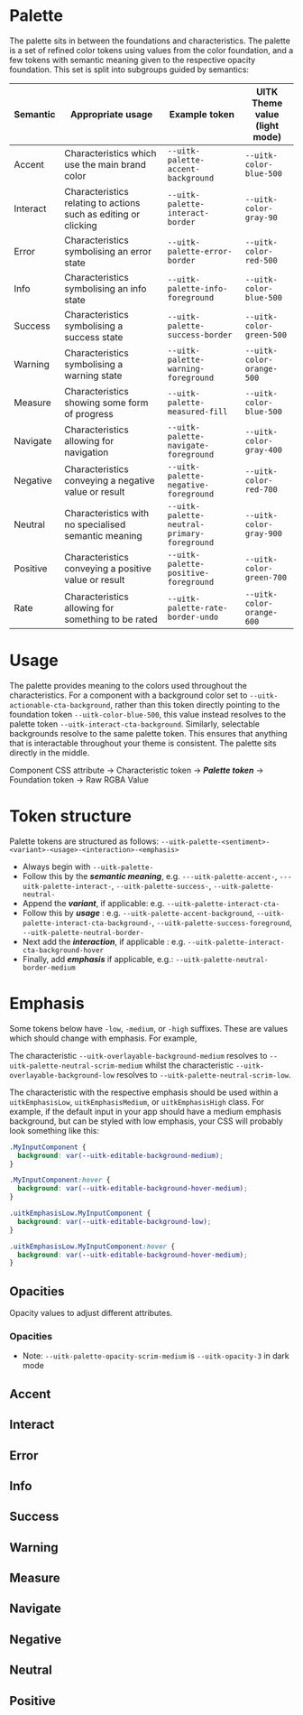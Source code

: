 
<Meta title="Documentation/Styles and Theming/Palette" />

# Palette

The palette sits in between the foundations and characteristics. The palette is a set of refined color tokens using values from the color foundation, and a few tokens with semantic meaning given to the respective opacity foundation. This set is split into subgroups guided by semantics:

| Semantic | Appropriate usage                                               | Example token                               | UITK Theme value<br /> (light mode) |
| -------- | --------------------------------------------------------------- | ------------------------------------------- | ----------------------------------- |
| Accent   | Characteristics which use the main brand color                  | `--uitk-palette-accent-background`          | `--uitk-color-blue-500`             |
| Interact | Characteristics relating to actions such as editing or clicking | `--uitk-palette-interact-border`            | `--uitk-color-gray-90`              |
| Error    | Characteristics symbolising an error state                      | `--uitk-palette-error-border`               | `--uitk-color-red-500`              |
| Info     | Characteristics symbolising an info state                       | `--uitk-palette-info-foreground`            | `--uitk-color-blue-500`             |
| Success  | Characteristics symbolising a success state                     | `--uitk-palette-success-border`             | `--uitk-color-green-500`            |
| Warning  | Characteristics symbolising a warning state                     | `--uitk-palette-warning-foreground`         | `--uitk-color-orange-500`           |
| Measure  | Characteristics showing some form of progress                   | `--uitk-palette-measured-fill`              | `--uitk-color-blue-500`             |
| Navigate | Characteristics allowing for navigation                         | `--uitk-palette-navigate-foreground`        | `--uitk-color-gray-400`             |
| Negative | Characteristics conveying a negative value or result            | `--uitk-palette-negative-foreground`        | `--uitk-color-red-700`              |
| Neutral  | Characteristics with no specialised semantic meaning            | `--uitk-palette-neutral-primary-foreground` | `--uitk-color-gray-900`             |
| Positive | Characteristics conveying a positive value or result            | `--uitk-palette-positive-foreground`        | `--uitk-color-green-700`            |
| Rate     | Characteristics allowing for something to be rated              | `--uitk-palette-rate-border-undo`           | `--uitk-color-orange-600`           |

# Usage

The palette provides meaning to the colors used throughout the characteristics. For a component with a background color set to `--uitk-actionable-cta-background`, rather than this token directly pointing to the foundation token `--uitk-color-blue-500`, this value instead resolves to the palette token `--uitk-interact-cta-background`. Similarly, selectable backgrounds resolve to the same palette token. This ensures that anything that is interactable throughout your theme is consistent. The palette sits directly in the middle.

Component CSS attribute &#8594; Characteristic token &#8594; **_Palette token_** &#8594; Foundation token &#8594; Raw RGBA Value

# Token structure

Palette tokens are structured as follows: `--uitk-palette-<sentiment>-<variant>-<usage>-<interaction>-<emphasis>`

- Always begin with `--uitk-palette-`
- Follow this by the **_semantic meaning_**, e.g. `---uitk-palette-accent-`, `---uitk-palette-interact-`, `--uitk-palette-success-`, `--uitk-palette-neutral-`
- Append the **_variant_**, if applicable: e.g. `--uitk-palette-interact-cta-`
- Follow this by **_usage_** : e.g. `--uitk-palette-accent-background`, `--uitk-palette-interact-cta-background-`, `--uitk-palette-success-foreground`, `--uitk-palette-neutral-border-`
- Next add the **_interaction_**, if applicable : e.g. `--uitk-palette-interact-cta-background-hover`
- Finally, add **_emphasis_** if applicable, e.g.: `--uitk-palette-neutral-border-medium`

# Emphasis

Some tokens below have `-low`, `-medium`, or `-high` suffixes. These are values which should change with emphasis. For example,

The characteristic `--uitk-overlayable-background-medium` resolves to `--uitk-palette-neutral-scrim-medium` whilst the characteristic `--uitk-overlayable-background-low` resolves to `--uitk-palette-neutral-scrim-low`.

The characteristic with the respective emphasis should be used within a `uitkEmphasisLow`, `uitkEmphasisMedium`, or `uitkEmphasisHigh` class. For example, if the default input in your app should have a medium emphasis background, but can be styled with low emphasis, your CSS will probably look something like this:

```css
.MyInputComponent {
  background: var(--uitk-editable-background-medium);
}

.MyInputComponent:hover {
  background: var(--uitk-editable-background-hover-medium);
}

.uitkEmphasisLow.MyInputComponent {
  background: var(--uitk-editable-background-low);
}

.uitkEmphasisLow.MyInputComponent:hover {
  background: var(--uitk-editable-background-hover-medium);
}
```

## Opacities

Opacity values to adjust different attributes.

### Opacities

<Canvas>
  <Story name="Opacities">
    <DocGrid>
      <OpacityBlock
        opacity="--uitk-opacity-4"
        cssVariable="--uitk-palette-opacity-background"
      />
      <OpacityBlock
        opacity="--uitk-opacity-3"
        cssVariable="--uitk-palette-opacity-border"
      />
      <OpacityBlock
        opacity="--uitk-opacity-3"
        cssVariable="--uitk-palette-opacity-primary-border"
      />
      <OpacityBlock
        opacity="--uitk-opacity-2"
        cssVariable="--uitk-palette-opacity-secondary-border"
      />
      <OpacityBlock
        opacity="--uitk-opacity-1"
        cssVariable="--uitk-palette-opacity-tertiary-border"
      />
      <OpacityBlock
        opacity="--uitk-opacity-2"
        cssVariable="--uitk-palette-opacity-border-readonly"
      />
      <OpacityBlock
        opacity="--uitk-opacity-4"
        cssVariable="--uitk-palette-opacity-foreground"
      />
      <OpacityBlock
        opacity="--uitk-opacity-5"
        cssVariable="--uitk-palette-opacity-scrim-medium"
      />
      <OpacityBlock
        opacity="--uitk-opacity-5"
        cssVariable="--uitk-palette-opacity-scrim-low"
      />
      <OpacityBlock
        opacity="--uitk-opacity-3"
        cssVariable="--uitk-palette-opacity-fill"
      />
      <OpacityBlock
        opacity="--uitk-opacity-3"
        cssVariable="--uitk-palette-opacity-stroke"
      />
    </DocGrid>
  </Story>
</Canvas>

- Note: `--uitk-palette-opacity-scrim-medium` is `--uitk-opacity-3` in dark mode

## Accent

<Canvas>
  <Story name="Accent">
    <DocGrid>
      <ColorBlock colorVar="--uitk-palette-accent-background" />
      <ColorBlock colorVar="--uitk-palette-accent-border" />
      <ColorBlock colorVar="--uitk-palette-accent-foreground" />
    </DocGrid>
  </Story>
</Canvas>

## Interact

<Canvas>
  <Story name="Interact">
    <DocGrid>
      <ColorBlock colorVar="--uitk-palette-interact-background-low" />
      <ColorBlock colorVar="--uitk-palette-interact-background-medium" />
      <ColorBlock colorVar="--uitk-palette-interact-background-high" />
      <ColorBlock colorVar="--uitk-palette-interact-background-disabled-low" />
      <ColorBlock colorVar="--uitk-palette-interact-background-disabled-medium" />
      <ColorBlock colorVar="--uitk-palette-interact-background-disabled-high" />
      <ColorBlock colorVar="--uitk-palette-interact-background-hover" />
      <ColorBlock colorVar="--uitk-palette-interact-background-active" />
      <ColorBlock colorVar="--uitk-palette-interact-background-blurSelected" />
      <ColorBlock colorVar="--uitk-palette-interact-border" />
      <ColorBlock colorVar="--uitk-palette-interact-border-hover" />
      <ColorBlock colorVar="--uitk-palette-interact-border-active" />
      <ColorBlock colorVar="--uitk-palette-interact-border-activeDisabled" />
      <ColorBlock colorVar="--uitk-palette-interact-border-disabled" />
      <ColorBlock colorVar="--uitk-palette-interact-border-readonly" />
      <ColorBlock colorVar="--uitk-palette-interact-foreground" />
      <ColorBlock colorVar="--uitk-palette-interact-foreground-disabled" />
      <ColorBlock colorVar="--uitk-palette-interact-foreground-partial" />
      <ColorBlock colorVar="--uitk-palette-interact-foreground-partialDisabled" />
      <ColorBlock colorVar="--uitk-palette-interact-outline" />
      <ColorBlock colorVar="--uitk-palette-interact-cta-background" />
      <ColorBlock colorVar="--uitk-palette-interact-cta-background-hover" />
      <ColorBlock colorVar="--uitk-palette-interact-cta-background-active" />
      <ColorBlock colorVar="--uitk-palette-interact-cta-background-activeDisabled" />
      <ColorBlock colorVar="--uitk-palette-interact-cta-background-disabled" />
      <ColorBlock colorVar="--uitk-palette-interact-cta-foreground" />
      <ColorBlock colorVar="--uitk-palette-interact-cta-foreground-active" />
      <ColorBlock colorVar="--uitk-palette-interact-cta-foreground-activeDisabled" />
      <ColorBlock colorVar="--uitk-palette-interact-cta-foreground-disabled" />
      <ColorBlock colorVar="--uitk-palette-interact-cta-foreground-hover" />
      <ColorBlock colorVar="--uitk-palette-interact-primary-background" />
      <ColorBlock colorVar="--uitk-palette-interact-primary-background-hover" />
      <ColorBlock colorVar="--uitk-palette-interact-primary-background-active" />
      <ColorBlock colorVar="--uitk-palette-interact-primary-background-activeDisabled" />
      <ColorBlock colorVar="--uitk-palette-interact-primary-background-disabled" />
      <ColorBlock colorVar="--uitk-palette-interact-primary-foreground" />
      <ColorBlock colorVar="--uitk-palette-interact-primary-foreground-hover" />
      <ColorBlock colorVar="--uitk-palette-interact-primary-foreground-active" />
      <ColorBlock colorVar="--uitk-palette-interact-primary-foreground-activeDisabled" />
      <ColorBlock colorVar="--uitk-palette-interact-primary-foreground-disabled" />
      <ColorBlock colorVar="--uitk-palette-interact-secondary-background" />
      <ColorBlock colorVar="--uitk-palette-interact-secondary-background-hover" />
      <ColorBlock colorVar="--uitk-palette-interact-secondary-background-active" />
      <ColorBlock colorVar="--uitk-palette-interact-secondary-background-activeDisabled" />
      <ColorBlock colorVar="--uitk-palette-interact-secondary-background-disabled" />
      <ColorBlock colorVar="--uitk-palette-interact-secondary-foreground" />
      <ColorBlock colorVar="--uitk-palette-interact-secondary-foreground-hover" />
      <ColorBlock colorVar="--uitk-palette-interact-secondary-foreground-active" />
      <ColorBlock colorVar="--uitk-palette-interact-secondary-foreground-activeDisabled" />
      <ColorBlock colorVar="--uitk-palette-interact-secondary-foreground-disabled" />
    </DocGrid>
  </Story>
</Canvas>

## Error

<Canvas>
  <Story name="Error">
    <DocGrid>
      <ColorBlock colorVar="--uitk-palette-error-background-high" />
      <ColorBlock colorVar="--uitk-palette-error-border" />
      <ColorBlock colorVar="--uitk-palette-error-foreground" />
    </DocGrid>
  </Story>
</Canvas>

## Info

<Canvas>
  <Story name="Info">
    <DocGrid>
      <ColorBlock colorVar="--uitk-palette-info-background-high" />
      <ColorBlock colorVar="--uitk-palette-info-border" />
      <ColorBlock colorVar="--uitk-palette-info-foreground" />
    </DocGrid>
  </Story>
</Canvas>

## Success

<Canvas>
  <Story name="Success">
    <DocGrid>
      <ColorBlock colorVar="--uitk-palette-success-background-high" />
      <ColorBlock colorVar="--uitk-palette-success-border" />
      <ColorBlock colorVar="--uitk-palette-success-foreground" />
    </DocGrid>
  </Story>
</Canvas>

## Warning

<Canvas>
  <Story name="Warning">
    <DocGrid>
      <ColorBlock colorVar="--uitk-palette-warning-background-high" />
      <ColorBlock colorVar="--uitk-palette-warning-border" />
      <ColorBlock colorVar="--uitk-palette-warning-foreground" />
    </DocGrid>
  </Story>
</Canvas>

## Measure

<Canvas>
  <Story name="Measure">
    <DocGrid>
      <ColorBlock colorVar="--uitk-palette-measured-background" />
      <ColorBlock colorVar="--uitk-palette-measured-background-disabled" />
      <ColorBlock colorVar="--uitk-palette-measured-foreground" />
      <ColorBlock colorVar="--uitk-palette-measured-foreground-active" />
      <ColorBlock colorVar="--uitk-palette-measured-foreground-activeDisabled" />
      <ColorBlock colorVar="--uitk-palette-measured-foreground-disabled" />
      <ColorBlock colorVar="--uitk-palette-measured-border" />
      <ColorBlock colorVar="--uitk-palette-measured-border-disabled" />
      <ColorBlock colorVar="--uitk-palette-measured-fill" />
      <ColorBlock colorVar="--uitk-palette-measured-fill-disabled" />
    </DocGrid>
  </Story>
</Canvas>

## Navigate

<Canvas>
  <Story name="Navigate">
    <DocGrid>
      <ColorBlock colorVar="--uitk-palette-navigate-background-low" />
      <ColorBlock colorVar="--uitk-palette-navigate-background-medium" />
      <ColorBlock colorVar="--uitk-palette-navigate-background-high" />
      <ColorBlock colorVar="--uitk-palette-navigate-background-hover-low" />
      <ColorBlock colorVar="--uitk-palette-navigate-background-hover-medium" />
      <ColorBlock colorVar="--uitk-palette-navigate-background-hover-high" />
      <ColorBlock colorVar="--uitk-palette-navigate-background-active-low" />
      <ColorBlock colorVar="--uitk-palette-navigate-background-active-medium" />
      <ColorBlock colorVar="--uitk-palette-navigate-background-active-high" />
      <ColorBlock colorVar="--uitk-palette-navigate-foreground" />
      <ColorBlock colorVar="--uitk-palette-navigate-foreground-hover" />
      <ColorBlock colorVar="--uitk-palette-navigate-indicator-active" />
      <ColorBlock colorVar="--uitk-palette-navigate-indicator-hover" />
      <ColorBlock colorVar="--uitk-palette-navigate-indicator-activeDisabled" />
    </DocGrid>
  </Story>
</Canvas>

## Negative

<Canvas>
  <Story name="Negative">
    <DocGrid>
      <ColorBlock colorVar="--uitk-palette-negative-foreground" />
    </DocGrid>
  </Story>
</Canvas>

## Neutral

<Canvas>
  <Story name="Neutral">
    <DocGrid>
      <ColorBlock colorVar="--uitk-palette-neutral-background-low" />
      <ColorBlock colorVar="--uitk-palette-neutral-background-medium" />
      <ColorBlock colorVar="--uitk-palette-neutral-background-high" />
      <ColorBlock colorVar="--uitk-palette-neutral-border-medium" />
      <ColorBlock colorVar="--uitk-palette-neutral-border-high" />
      <ColorBlock colorVar="--uitk-palette-neutral-border-disabled-medium" />
      <ColorBlock colorVar="--uitk-palette-neutral-border-disabled-high" />
      <ColorBlock colorVar="--uitk-palette-neutral-scrim-low" />
      <ColorBlock colorVar="--uitk-palette-neutral-scrim-medium" />
      <ColorBlock colorVar="--uitk-palette-neutral-primary-foreground" />
      <ColorBlock colorVar="--uitk-palette-neutral-primary-foreground-disabled" />
      <ColorBlock colorVar="--uitk-palette-neutral-primary-separator" />
      <ColorBlock colorVar="--uitk-palette-neutral-secondary-foreground" />
      <ColorBlock colorVar="--uitk-palette-neutral-secondary-foreground-disabled" />
      <ColorBlock colorVar="--uitk-palette-neutral-secondary-separator" />
      <ColorBlock colorVar="--uitk-palette-neutral-tertiary-separator" />
    </DocGrid>
  </Story>
</Canvas>

## Positive

<Canvas>
  <Story name="Positive">
    <DocGrid>
      <ColorBlock colorVar="--uitk-palette-positive-foreground" />
    </DocGrid>
  </Story>
</Canvas>
